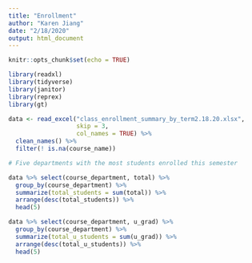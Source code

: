 ```yaml
---
title: "Enrollment"
author: "Karen Jiang"
date: "2/18/2020"
output: html_document
---
```


```r
knitr::opts_chunk$set(echo = TRUE)

library(readxl)
library(tidyverse)
library(janitor)
library(reprex)
library(gt)

data <- read_excel("class_enrollment_summary_by_term2.18.20.xlsx", 
                   skip = 3, 
                   col_names = TRUE) %>%
  clean_names() %>%
  filter(! is.na(course_name))

```

```r
# Five departments with the most students enrolled this semester

data %>% select(course_department, total) %>%
  group_by(course_department) %>%
  summarize(total_students = sum(total)) %>%
  arrange(desc(total_students)) %>%
  head(5)

data %>% select(course_department, u_grad) %>%
  group_by(course_department) %>%
  summarize(total_u_students = sum(u_grad)) %>%
  arrange(desc(total_u_students)) %>%
  head(5)

```

